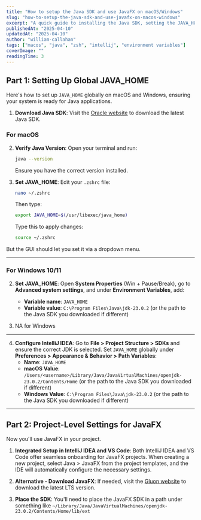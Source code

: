 ```yaml
---
title: "How to setup the Java SDK and use JavaFX on macOS/Windows"
slug: "how-to-setup-the-java-sdk-and-use-javafx-on-macos-windows"
excerpt: "A quick guide to installing the Java SDK, setting the JAVA_HOME path, and setting up a new JavaFX project on macOS/Windows using IntelliJ IDEA or VS Code."
publishedAt: "2025-04-10"
updatedAt: "2025-04-10"
author: "william-callahan"
tags: ["macos", "java", "zsh", "intellij", "environment variables"]
coverImage: ""
readingTime: 3
---
```


## Part 1: Setting Up Global JAVA_HOME

Here's how to set up `JAVA_HOME` globally on macOS and Windows, ensuring your system is ready for Java applications.

1. **Download Java SDK**: Visit the [Oracle website](https://www.oracle.com/java/technologies/downloads/) to download the latest Java SDK.

### For macOS

2. **Verify Java Version**: Open your terminal and run:
   ```bash
   java --version
   ```
   Ensure you have the correct version installed.

3. **Set JAVA_HOME**: Edit your `.zshrc` file:
   ```bash
   nano ~/.zshrc
   ```
   Then type:
   ```bash
   export JAVA_HOME=$(/usr/libexec/java_home)
   ```
   Type this to apply changes:
   ```bash
   source ~/.zshrc
   ```

But the GUI should let you set it via a dropdown menu.

---
### For Windows 10/11

2. **Set JAVA_HOME**: Open **System Properties** (Win + Pause/Break), go to **Advanced system settings**, and under **Environment Variables**, add:
   - **Variable name**: `JAVA_HOME`
   - **Variable value**: `C:\Program Files\Java\jdk-23.0.2` (or the path to the Java SDK you downloaded if different)

3. NA for Windows

---
4. **Configure IntelliJ IDEA**: Go to **File > Project Structure > SDKs** and ensure the correct JDK is selected. Set `JAVA_HOME` globally under **Preferences > Appearance & Behavior > Path Variables**:
   - **Name**: `JAVA_HOME`
   - **macOS Value**: `/Users/<username>/Library/Java/JavaVirtualMachines/openjdk-23.0.2/Contents/Home` (or the path to the Java SDK you downloaded if different)
   - **Windows Value**: `C:\Program Files\Java\jdk-23.0.2` (or the path to the Java SDK you downloaded if different)

---

## Part 2: Project-Level Settings for JavaFX

Now you'll use JavaFX in your project.

1. **Integrated Setup in IntelliJ IDEA and VS Code**: Both IntelliJ IDEA and VS Code offer seamless onboarding for JavaFX projects. When creating a new project, select Java > JavaFX from the project templates, and the IDE will automatically configure the necessary settings.

2. **Alternative - Download JavaFX**: If needed, visit the [Gluon website](https://gluonhq.com/products/javafx/) to download the latest LTS version.

3. **Place the SDK**: You'll need to place the JavaFX SDK in a path under something like `~/Library/Java/JavaVirtualMachines/openjdk-23.0.2/Contents/Home/lib/ext`

